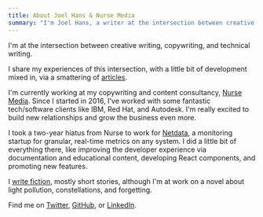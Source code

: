 ```yaml
---
title: About Joel Hans & Nurse Media
summary: "I'm Joel Hans, a writer at the intersection between creative writing, copywriting, and technical writing."
---
```


I'm at the intersection between creative writing, copywriting, and technical writing.

I share my experiences of this intersection, with a little bit of development mixed in, via a smattering of
[articles](/articles).

I'm currently working at my copywriting and content consultancy, [Nurse Media](https://nurse.media). Since I started in
2016, I've worked with some fantastic tech/software clients like IBM, Red Hat, and Autodesk. I'm really excited to build
new relationships and grow the business even more.

I took a two-year hiatus from Nurse to work for [Netdata](https://netdata.cloud), a monitoring startup for granular,
real-time metrics on any system. I did a little bit of everything there, like improving the developer experience via
documentation and educational content, developing React components, and promoting new features.

I [write fiction](/fiction), mostly short stories, although I'm at work on a novel about light pollution,
constellations, and forgetting.

Find me on [Twitter](https://twitter.com/joelhans), [GitHub](https://github.com/joelhans), or
[LinkedIn](https://www.linkedin.com/in/joel-hans/).
